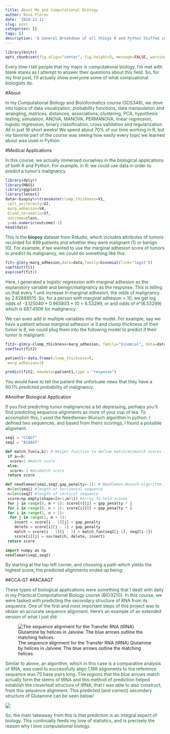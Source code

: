 ```yaml
---
title: About Me and Computational Biology
author: Nina Flores
date: '2019-12-11'
slug: post
categories: []
tags: []
description: 'A General Breakdown of all things R and Python Stuffed into 16 Weeks'
---
```



```r
library(knitr)
opts_chunk$set(fig.align="center", fig.height=5, message=FALSE, warning=FALSE, fig.width=8, tidy.opts=list(width.cutoff=60),tidy=TRUE)
```


<p style="color:#1e6330">Every time I tell people that my major is computational biology, I'm met with blank stares as I attempt to answer their questions about this field. So, for my first post, I'll actually *show* everyone some of what compuational biologists do.</p> 

#About
<p style="color:#1e6330">In my Computational Biology and Bioinformatics course (SDS348), we dove into topics of data visualization, probability functions, data manipulation and wrangling, matrices, distances, associations, clustering, PCA, hypothesis testing, simulation, ANOVA, MANOVA, PERMANOVA, linear regression, logistic regression, binary classification, cross validation and regularization. All in just 16 short weeks! We spend about 70% of our time working in R, but my favorite part of the course was seeing how easily every topic we learned about was used in Python.</p>

#Medical Applications
<p style="color:#1e6330">In this course, we actually immersed ourselves in the biological applications of both R and Python. For example, in R: we could use data in order to predict a tumor's malignancy.</p> 

```r

library(dplyr)
library(MASS)
library(ggplot2)
library(lmtest)
data<-biopsy%>%transmute(clump_thickness=V1,
 cell_uniformity=V2,
 marg_adhesion=V4,
 bland_chromatin=V7,
 outcome=class,
 y=as.numeric(outcome)-1)
head(data)

```

<p style="color:#1e6330">This is the **biopsy** dataset from Rstudio, which includes attributes of tumors recorded for 699 patients and whether they were malignant (1) or benign (0). For example, if we wanted to use the marginal adhesion score of tumors to predict its malignancy, we could do something like this:</p>

```r
fit<-glm(y~marg_adhesion,data=data,family=binomial(link="logit"))
coeftest(fit)
exp(coef(fit))

```
  <p style="color:#1e6330">Here, I generated a logistic regression with marginal adhesion as the explanatory variable and benign/malignancy as the response. This is telling us that every 1 unit increase in marginal adhesion, the odds of malignancy by 2.62689515. 
  So, for a person with marginal adhesion = 10, we get log odds of -3.125040 + 0.965803 * 10 = 6.53299, or and odds of e^(6.53299) which is 687.4506 for malignancy.</p> 

  <p style="color:#1e6330">We can even add in multiple variables into the model. For example, say we have a patient whose marginal adhesion is 3 and clump thickness of their tumor is 8, we could plug them into the following model to predict if their tumor is malignant:</p>
```r

fit2<-glm(y~clump_thickness+marg_adhesion, family="binomial", data=data)
coeftest(fit2)

patient1<-data.frame(clump_thickness=8,
 marg_adhesion=3)

predict(fit2, newdata=patient1,type = "response")

```
  <p style="color:#1e6330">You would have to tell the patient the unfortuate news that they have a 90.1% predicted probability of malignancy.</p>

#Another Biological Application
  <p style="color:#1e6330">If you find predicting tumor malignancies a bit depressing, perhaps you'll find predicting sequence alignments as more of your cup of tea. To accomplish this, I used the Needleman-Wunsch algorithm in python. I defined two sequences, and based from theirs scorings, I found a possible alignment.</p>
```python
seq1 = "CCAGT"
seq2 = "ACAAGT"

def match_fun(a,b): # Helper function to define match/mismatch scores
 if a==b:
  score=1 #match score
 else:
  score=-1 #mismatch score
 return score

def needleman(seq1,seq2,gap_penalty=-1): # Needleman-Wunsch algorithm in a funct
 m=len(seq1) #length of horizontal sequence
 n=len(seq2) #length of vertical sequence
 score=np.empty(shape=[n+1,m+1]) #array to hold scores
 for j in range(0, m + 1): score[0][j] = gap_penalty * j
 for i in range(0, n + 1): score[i][0] = gap_penalty * i
 for i in range(1, n + 1):
  for j in range(1, m + 1):
    insert = score[i - 1][j] + gap_penalty
    delete = score[i][j - 1] + gap_penalty
    match = score[i - 1][j - 1] + match_fun(seq1[j-1], seq2[i-1])
    score[i][j] = max(match, delete, insert)
 return score

import numpy as np
needleman(seq1,seq2)
```

 <p style="color:#1e6330">By starting at the top left corner, and choosing a path which yields the highest score, the predicted alignments ended up being:</p>
##CCA-GT
##ACAAGT

<p style="color:#1e6330">These types of biological applications were something that I dealt with daily in my Practical Computational Biology course (BIO321G). In this course, we were tasked with predicting the secondary structure of RNA from its sequence. One of the first and most important steps of this project was to obtain an accurate sequence alignment. Here's an example of an extended version of what I just did:</p>

![The sequence alignment for the Transfer RNA (tRNA) Glutamine by helices in Jalview. The blue arrows outline the matching helices.](/blog/compbioexample.png)

<p style="color:#1e6330">Similar to above, an algorithm, which in this case is a comparative analysis of RNA, was used to successfully align 1,186 alignments to the reference sequence was 75 base pairs long. The regions that the blue arrows match actually form the stems of tRNA and this method of prediction helped establish the cloverleaf structure of tRNA, that I was able to also construct, from this sequence alignment. This predicted (and correct) secondary structure of Glutamine can be seen below!</p>

![](/blog/Glutamineforcompbio.png)

<p style="color:#1e6330">So, the main takeaway from this is that prediction is an integral aspect of biology. This continually feeds my love of statistics, and is precisely the reason why I love computational biology.</p>



